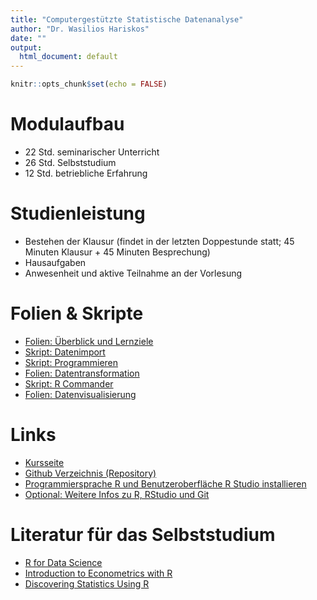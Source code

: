 ```yaml
---
title: "Computergestützte Statistische Datenanalyse"
author: "Dr. Wasilios Hariskos"
date: ""
output:
  html_document: default
---
```


```r
knitr::opts_chunk$set(echo = FALSE)
```

# Modulaufbau

+ 22 Std. seminarischer Unterricht
+ 26 Std. Selbststudium
+ 12 Std. betriebliche Erfahrung

# Studienleistung

+ Bestehen der Klausur (findet in der letzten Doppestunde statt; 45 Minuten Klausur + 45 Minuten Besprechung)
+ Hausaufgaben
+ Anwesenheit und aktive Teilnahme an der Vorlesung

<!-- Darüber hinaus machen Sie im Rahmen ihres Selbststudiums Hausaufgaben im Umfang von 8 Stunden, in denen Sie das elernte Wissen aus der Vorlesung praktisch anwenden. Dazu melden Sie sich bitte bei [Datacamp](https://www.datacamp.com) an und absolvieren Sie vor der Klausur alle der zwei gelisteten interaktiven Onlinekurse: -->

<!-- + [Introduction to R](https://learn.datacamp.com/courses/free-introduction-to-r) -->
<!-- + [Introduction to the Tidyverse](https://learn.datacamp.com/courses/introduction-to-the-tidyverse) -->

<!-- Jeder Kurs dauert 4 Stunden, zusammen also 8 Stunden strukturiertes Selbststudium. Die übrigen 18 Stunden Selbststudium können Sie nutzen, um die Vorlesung vor- und nachzubereiten.  -->

<!-- Damit Sie alle Kurse auf Datacamp frei nutzen können, habe ich einen kostenfreien Zugang für die Lehre beantragt. Sobald dieser freigeben wird, schicke ich Ihnen eine Einladung per E-Mail. So können Sie - wenn Sie mögen - alle Datacampkurse (nicht nur die zwei Kurse oben) kostenfrei für 6 Monate nutzen. -->

<!-- Gut zu wissen: Wenn Sie einen Kurs auf Datacamp abschließen bekommen Sie als Bonus ein Zertifikat, das Sie ihrer Bewerbung bei einem Unternehmen anhängen oder auf LinkedIn hochladen können. -->

# Folien & Skripte
+ [Folien: Überblick und Lernziele](https://htmlpreview.github.io/?https://github.com/wh-hwr/csdr/blob/master/01_kursueberblick.html)
+ [Skript: Datenimport](https://github.com/wh-hwr/csdr/blob/master/Datenimport.R)
+ [Skript: Programmieren](https://github.com/wh-hwr/csdr/blob/master/Programmieren.R)
<!-- + [Programmieren](https://htmlpreview.github.io/?https://github.com/wasilios-hariskos/csd-berlin20/blob/master/01_programmingR_base.html) -->
+ [Folien: Datentransformation](https://htmlpreview.github.io/?https://github.com/wh-hwr/csdr/blob/master/02_dataTransformation_dplyr.html)
+ [Skript: R Commander](https://github.com/wh-hwr/csdr/blob/master/RCommander.R)
+ [Folien: Datenvisualisierung](https://htmlpreview.github.io/?https://github.com/wh-hwr/csdr/blob/master/03_dataVisualization_ggplot2.html)
<!-- + [Explorative Datenanalyse](https://htmlpreview.github.io/?https://github.com/wasilios-hariskos/csd-berlin20/blob/master/04_exploratoryDataAnalysis.html) -->
<!-- + [Regressionsanalyse](https://htmlpreview.github.io/?https://github.com/wasilios-hariskos/csd-berlin20/blob/master/05_linear_regression.html) -->
<!-- + Extras: [BBWorld](https://github.com/wasilios-hariskos/csd-berlin20/blob/master/BBworld.R) -->

<!-- Folien werden vor dem Seminar zur Verfügung gestellt. Konzentrieren Sie sich auf vor allem auf die Bearbeitung der Hausaufgaben auf Datacamp und bereiten Sie bitte nach dem Seminar nach Bedarf die Inhalte der Folien nach. -->

# Links
+ [Kursseite](https://htmlpreview.github.io/?https://github.com/wh-hwr/csdr/blob/master/00_kursseite.html)
+ [Github Verzeichnis (Repository)](https://github.com/wh-hwr/csdr)
+ [Programmiersprache R und Benutzeroberfläche R Studio installieren](https://rstudio.com/products/rstudio/download)
<!-- + [Git für die Version Control (zur Zusammenarbeit an einem Projekt) installieren](https://git-scm.com/downloads) -->
+ [Optional: Weitere Infos zu R, RStudio und Git](https://www.geo.uzh.ch/microsite/reproducible_research/post/rr-rstudio-git/)
<!-- + [Mein erstes Skript](https://raw.githubusercontent.com/wasilios-hariskos/csd-berlin20/master/01-mein-erstes-skript.R) -->

# Literatur für das Selbststudium

+ [R for Data Science](r4ds.had.co.nz)
+ [Introduction to Econometrics with R](https://www.econometrics-with-r.org/)
+ [Discovering Statistics Using R](https://www.amazon.de/Discovering-Statistics-Using-Andy-Field/dp/1446200469)
